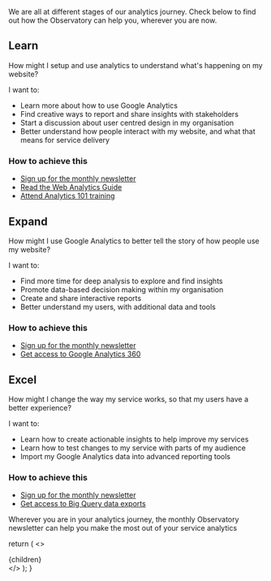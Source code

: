 

<!-- This default export overrides the default layout ensuring -->
<!--  that the FAQ component isn't wrapped by other elements -->

<p class="intro">
  We are all at different stages of our analytics journey. Check below to find
  out how the Observatory can help you, wherever you are now.
</p>

## Learn

<AuCallout className="max-42">
  <p>
    How might I setup and use analytics to understand what's happening on my
    website?
  </p>
</AuCallout>

I want to:

- Learn more about how to use Google Analytics
- Find creative ways to report and share insights with stakeholders
- Start a discussion about user centred design in my organisation
- Better understand how people interact with my website, and what that means for service delivery

### How to achieve this

- [Sign up for the monthly newsletter](#email)
- [Read the Web Analytics Guide](https://www.dta.gov.au/our-projects/google-analytics-government/web-analytics-agile)
- [Attend Analytics 101 training](/events)

## Expand

<AuCallout className="max-42">
  <p>
    How might I use Google Analytics to better tell the story of how people use
    my website?
  </p>
</AuCallout>

I want to:

- Find more time for deep analysis to explore and find insights
- Promote data-based decision making within my organisation
- Create and share interactive reports
- Better understand my users, with additional data and tools

### How to achieve this

- [Sign up for the monthly newsletter](#email)
- [Get access to Google Analytics 360](/get-started/google-analytics-360)

## Excel

<AuCallout className="max-42">
  <p>
    How might I change the way my service works, so that my users have a better
    experience?
  </p>
</AuCallout>

I want to:

- Learn how to create actionable insights to help improve my services
- Learn how to test changes to my service with parts of my audience
- Import my Google Analytics data into advanced reporting tools

### How to achieve this

- [Sign up for the monthly newsletter](#email)
- [Get access to Big Query data exports](/signup)

<p id="signup-news">
  Wherever you are in your analytics journey, the monthly Observatory newsletter
  can help you make the most out of your service analytics
</p>

<SubscribeNewsletterForm />


  return (
    <DefaultLayout pageContext={pageContext} location={location}>
      <>
        <SEO title="Google Analytics 360" />
        <div className="container-fluid au-body">{children}</div>
      </>
    </DefaultLayout>
  );
}
